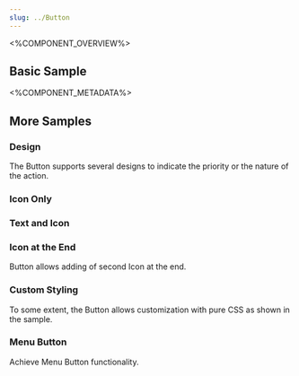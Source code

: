 ```yaml
---
slug: ../Button
---
```



<%COMPONENT_OVERVIEW%>

## Basic Sample
<Basic />

<%COMPONENT_METADATA%>

## More Samples

### Design
The Button supports several designs to indicate the priority or the nature of the action.

<Design />

### Icon Only
<IconOnly />

### Text and Icon
<TextAndIcon />

### Icon at the End
Button allows adding of second Icon at the end.

<EndIcon />

### Custom Styling
To some extent, the Button allows customization with pure CSS as shown in the sample.

<CustomStyling />

### Menu Button
Achieve Menu Button functionality.

<MenuButton />